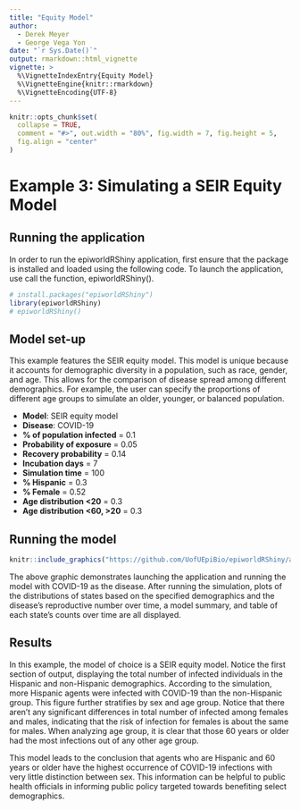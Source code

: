 ```yaml
---
title: "Equity Model"
author:
  - Derek Meyer
  - George Vega Yon
date: "`r Sys.Date()`"
output: rmarkdown::html_vignette
vignette: >
  %\VignetteIndexEntry{Equity Model}
  %\VignetteEngine{knitr::rmarkdown}
  %\VignetteEncoding{UTF-8}
---
```


```r
knitr::opts_chunk$set(
  collapse = TRUE,
  comment = "#>", out.width = "80%", fig.width = 7, fig.height = 5, 
  fig.align = "center"
)
```

# Example 3: Simulating a SEIR Equity Model

## Running the application

In order to run the epiworldRShiny application, first ensure that the package is
installed and loaded using the following code. To launch the application, 
use call the function, epiworldRShiny(). 
```r
# install.packages("epiworldRShiny")
library(epiworldRShiny)
# epiworldRShiny()
```

## Model set-up
  
This example features the SEIR equity model. This model is unique because it 
accounts for demographic diversity in a population, such as race, gender, and 
age. This allows for the comparison of disease spread among different 
demographics. For example, the user can specify the proportions of different 
age groups to simulate an older, younger, or balanced population.
  
- **Model**: SEIR equity model
- **Disease**: COVID-19    
- **% of population infected** = 0.1  
- **Probability of exposure** = 0.05  
- **Recovery probability** = 0.14  
- **Incubation days** = 7  
- **Simulation time** = 100  
- **% Hispanic** = 0.3  
- **% Female** = 0.52  
- **Age distribution <20** = 0.3  
- **Age distribution <60, >20** = 0.3
  
## Running the model
```r
knitr::include_graphics("https://github.com/UofUEpiBio/epiworldRShiny/assets/105825983/20aeb62d-cb42-4882-8577-a3406f167bca")
```
  
The above graphic demonstrates launching the application and running the model 
with COVID-19 as the disease. After running the simulation, plots of the 
distributions of states based on the specified demographics and the disease's 
reproductive number over time, a model summary, and table of each state's counts 
over time are all displayed.
  
## Results  
  
In this example, the model of choice is a SEIR equity model. Notice the first 
section of output, displaying the total number of infected individuals in the 
Hispanic and non-Hispanic demographics. According to the simulation, more 
Hispanic agents were infected with COVID-19 than the non-Hispanic group. This
figure further stratifies by sex and age group. Notice that there aren't any 
significant differences in total number of infected among females and males, 
indicating that the risk of infection for females is about the same for males. 
When analyzing age group, it is clear that those 60 years or older had the most
infections out of any other age group.  
  
This model leads to the conclusion that agents who are Hispanic and 60 years or 
older have the highest occurrence of COVID-19 infections with very little distinction
between sex. This information can be helpful to public health officials in informing
public policy targeted towards benefiting select demographics.
  
